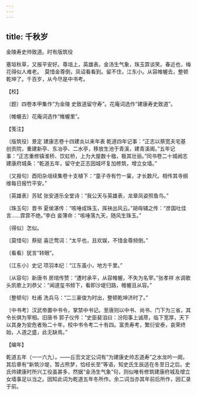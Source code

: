 ```yaml
---
---
---
```

title: 千秋岁
---



金陵寿史帅致道。时有版筑役





塞垣秋草，又报平安好。尊俎上，英雄表。金汤生气象，珠玉霏谈笑。春近也，梅花得似人难老。　莫惜金尊倒，凤诏看看到。留不住，江东小。从容帷幄去，整顿乾坤了。千百岁，从今尽是中书考。





【校】


〔题〕四卷本甲集作“为金陵 史致道留守寿”。花庵词选作“建康寿史致道”。

〔帷幄去〕花庵词选作“帷幄里”。





【笺注】


〔版筑役〕景定 建康志卷十四建炎以来年表 乾道四年记事：“正志以蔡宽夫宅基创贡院，重建新亭、东冶亭、二水亭，移放生池于青溪，建青溪阁。”五年记事：“正志重修镇淮桥、饮虹桥，上为大屋数十楹，极其壮丽。”同书卷二十城阙志 建康府城条：“乾道五年，留守史正志因城坏复加修筑，增立女墙。”

〔又报句〕酉阳杂俎续集卷十支植下：“童子寺有竹一窠，才长数尺。相传其寺纲维每日报竹平安。”

〔英雄表〕苏轼 张安道乐全堂诗：“我公天与英雄表，龙章凤姿照鱼鸟。”

〔珠玉句〕晋书 夏侯湛传：“咳唾成珠玉，挥袂出风云。”胡毋辅之传：“彦国吐佳言……霏霏不绝。”李白 妾薄命：“咳唾落九天，随风生珠玉。”

〔得似〕怎似。

〔莫惜句〕蔡挺 喜迁莺词：“太平也，且欢娱，不惜金尊频倒。”

〔看看〕犹言“转眼”。

〔江东小〕史记 项羽本纪：“江东虽小，地方千里。”

〔从容句〕新唐书 房琯传赞：“遭时承平，从容帷幄，不失为名宰。”张孝祥 水调歌头凯歌上刘恭父：“闻道玺书频下，看即沙堤归路，帷幄且从容。”

〔整顿句〕杜甫 洗兵马：“二三豪俊为时出，整顿乾坤济时了。”

〔中书考〕汉武帝置中书令，掌禁中书记。至唐则以中书、尚书、门下为三省，其令长俱为宰相。旧唐书 郭子仪传：“史臣裴洎曰：汾阳事上诚荩，临下宽厚，天下以其身为安危者殆二十年，校中书令考二十有四。富贵寿考，繁衍安泰，哀荣终始，人道之盛，此无缺焉。”





【编年】


乾道五年（一一六九）。——丘崈文定公词有“为建康史帅志道寿”之水龙吟一阕，其后章有“新筑沙堤，暂占熊梦，恰经长至”等语，知史氏生辰适在冬至日之后。史氏帅建康时所兴工役虽甚多，然据“金汤生气象”句，则似唯有修筑建康府城及增立女墙事足以当之。因知此词为乾道五年冬所作。余二词当亦其年前后所作，因汇录于前。